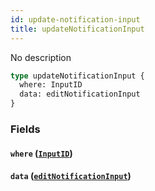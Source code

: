 ```yaml
---
id: update-notification-input
title: updateNotificationInput
---
```


No description

```graphql
type updateNotificationInput {
  where: InputID
  data: editNotificationInput
}
```

### Fields

#### `where` ([`InputID`](/v1/inputs/input-id))

#### `data` ([`editNotificationInput`](/v1/inputs/edit-notification-input))
